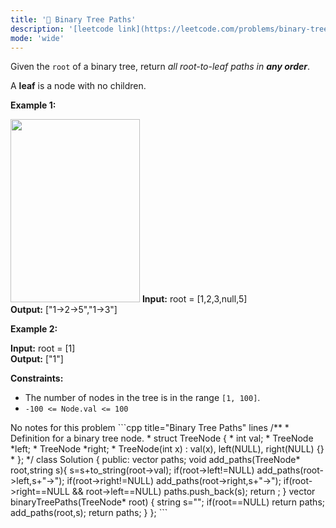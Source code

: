 ```yaml
---
title: '🧩 Binary Tree Paths'
description: '[leetcode link](https://leetcode.com/problems/binary-tree-paths/description/)'
mode: 'wide'
---
```

<Tabs>
  <Tab title="Question" icon="circle-question" iconType="regular">
    <Card>
      <p>Given the <code>root</code> of a binary tree, return <em>all root-to-leaf paths in <strong>any order</strong></em>.</p>  <p>A <strong>leaf</strong> is a node with no children.</p>   <p><strong class="example">Example 1:</strong></p> <img alt="" src="https://assets.leetcode.com/uploads/2021/03/12/paths-tree.jpg" style="width: 207px; height: 293px;" />  <strong>Input:</strong> root = [1,2,3,null,5] <br/> <strong>Output:</strong> [&quot;1-&gt;2-&gt;5&quot;,&quot;1-&gt;3&quot;]   <p><strong class="example">Example 2:</strong></p>   <strong>Input:</strong> root = [1] <br/> <strong>Output:</strong> [&quot;1&quot;]    <p><strong>Constraints:</strong></p>  <ul>  <li>The number of nodes in the tree is in the range <code>[1, 100]</code>.</li>  <li><code>-100 &lt;= Node.val &lt;= 100</code></li> </ul> 
    </Card>
  </Tab>
  <Tab title="Solution" icon="lightbulb" iconType="regular" >
    <Card>
      No notes for this problem
    </Card>
  <Expandable title="code">
    <CodeGroup dropdown>
```cpp title="Binary Tree Paths" lines
/**
 * Definition for a binary tree node.
 * struct TreeNode {
 *     int val;
 *     TreeNode *left;
 *     TreeNode *right;
 *     TreeNode(int x) : val(x), left(NULL), right(NULL) {}
 * };
 */
class Solution {
public:
    vector<string> paths;
    void add_paths(TreeNode* root,string s){
        s=s+to_string(root->val);
        if(root->left!=NULL)
        add_paths(root->left,s+"->");
        if(root->right!=NULL)
        add_paths(root->right,s+"->");
        if(root->right==NULL && root->left==NULL)
        paths.push_back(s);
        return ;
    }
    vector<string> binaryTreePaths(TreeNode* root) {
        string s="";
        if(root==NULL)
        return paths;
        add_paths(root,s);
        return paths;
    }
};
```
    </CodeGroup>
  </Expandable>
  </Tab>
</Tabs>